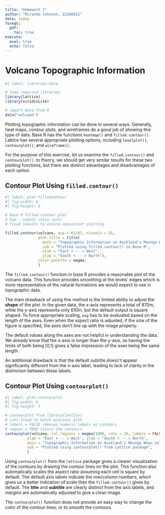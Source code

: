 ```yaml
---
title: "Homework 1"
author: "Miranda Johnson, 22208561"
date: today
format: 
  pdf:
    toc: true
execute:
  eval: true
  echo: false
---
```


# Volcano Topographic Information 

```r
#| label: libraries-data

# load required libraries
library(lattice)
library(viridisLite)

# import data from R
data("volcano")
```

Plotting topographic information can be done in several ways.  Generally, heat maps, contour plots, and wireframes do a good job of showing this type of data.  Base R has the functions `heatmap()` and `filled.contour()`.  Lattice has several appropriate plotting options, including `levelplot()`, `contourplot()`, and `wireframe()`.

For the purpose of this exercise, let us examine the `filled.contour()` and `contourplot()`. In theory, we should get very similar results for these two plotting functions, but there are distinct advantages and disadvantages of each option.

## Contour Plot Using `filled.contour()`

```r
#| label: plot-filledcontour
#| fig-width: 8
#| fig-height: 6

# base R filled.contour plot
# asp - aspect ratio (y/x)
# fixed nlevels to ensure consistent plotting

filled.contour(volcano, asp = 61/87, nlevels = 25,
               plot.title = title(
                 main = "Topographic Information on Auckland's Maunga Whau Volcano",
                 sub = "Plotted using filled.contour() in Base R",
                 xlab = "East < -- > West",
                 ylab = "South < -- > North"),
               color.palette = magma,
               )
```

The `filled.contour()` function in base R provides a reasonable plot of the volcano data.  This function provides smoothing at the levels' edges which is more representative of the natural formations we would expect to see in topographic data.

The main drawback of using this method is the limited ability to adjust the **shape** of the plot. In the given data, the x-axis represents a total of 870m, while the y-axis represents only 610m, but the default output is square shaped. To force appropriate scaling, `asp` has to be evaluated based on the length of the axes. Even when the aspect ratio is adjusted, if the size of the figure is specified, the axes don't line up with the image properly.  

The default values along the axes are not helpful in understanding the data. We already know that the x-axis is longer than the y-axis, so having the limits of both being [0,1] gives a false impression of the axes being the same length.

An additional drawback is that the default subtitle doesn't appear significantly different from the x-axis label, leading to lack of clarity in the distinction between these labels.


## Contour Plot Using `contourplot()`

```r
#| label: plot-contourplot
#| fig-width: 8
#| fig-height: 7

# contourplot from library(lattice)
# cuts fixed to match previous plot
# labels = FALSE removes numeric labels on contours
# region = TRUE colors the contours
contourplot(volcano, col.regions = magma(100), cuts = 25, labels = FALSE, region = TRUE,
          xlab = "East < -- > West", ylab = "South < -- > North",
          main = "Topographic Information on Auckland's Maunga Whau Volcano",
          sub = "Plotted using contourplot() from Lattice package",
          )
```

Using `contourplot()` from the `lattice` package gives a clearer visualization of the contours by drawing the contour lines on the plot.  This function also automatically scales the aspect ratio assuming each cell is square by default.  The default axis labels indicate the row/column numbers, which gives us a better indication of scale than the `filled.contour()` gives by default.  The **title** and **subtitle** are clearly distinct from the axis labels, and margins are automatically adjusted to give a clean image.

The `contourplot()` function does not provide an easy way to change the *color* of the contour lines, or to smooth the contours.

